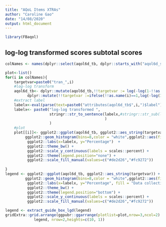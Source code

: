 ```yaml
---
title: "AQoL Items XTRAs"
author: "Caroline Gao"
date: "14/08/2020"
output: html_document
---
```



```r
library(FBaqol)
```
## log-log transformed scores subtotal scores


```r
colNames <- names(dplyr::select(aqol6d_tb, dplyr::starts_with("aqol6d_subtotal_w")))

plot<-list()
for(i in colNames){
    targetvar=paste0("tran_",i)
    #log-log transform 
    aqol6d_tb<- dplyr::mutate(aqol6d_tb,!!targetvar := log(-log(1-!!as.name(i))))  %>% 
          dplyr::mutate(!!targetvar :=ifelse(!!as.name(i)==1,log(-log(1-0.999)),!!as.name(targetvar )))
    #extract label  
    labelx<-eval(parse(text=paste0("attributes(aqol6d_tb$",i,")$label")))
    labelx<- paste0("log-log transformed ", 
                    stringr::str_to_sentence(labelx,#stringr::str_sub(labelx,38,55)
                                             )
                    )
    #plot
    plot[[i]]<- ggplot2::ggplot(aqol6d_tb, ggplot2::aes_string(targetvar)) +
         ggplot2::geom_histogram(bins=8,color = "white",ggplot2::aes(fill=round),position = 'dodge',alpha=0.7) +
          ggplot2::labs(x=labelx, y="Percentage")  +
          ggplot2::theme_bw() +
          ggplot2::scale_y_continuous(labels = scales::percent) +
          ggplot2::theme(legend.position="none") +
          ggplot2::scale_fill_manual(values=c("#de2d26","#fc9272")) 
      
}
legend <- ggplot2::ggplot(aqol6d_tb, ggplot2::aes_string(targetvar)) +
         ggplot2::geom_histogram(bins=8,color = "white",ggplot2::aes(fill=round),position = 'dodge',alpha=0.7) +
          ggplot2::labs(x=labelx, y="Percentage", fill = "Data collection")  +
          ggplot2::theme_bw() +
          ggplot2::theme(legend.position="bottom") +
          ggplot2::scale_y_continuous(labels = scales::percent) +
          ggplot2::scale_fill_manual(values=c("#de2d26","#fc9272"))

legend <- extract_guide_box_lgd(legend)
gridExtra::grid.arrange(ggpubr::ggarrange(plotlist=plot,nrow=3,ncol=2) ,
             legend, nrow=2,heights=c(10, 1))

```

